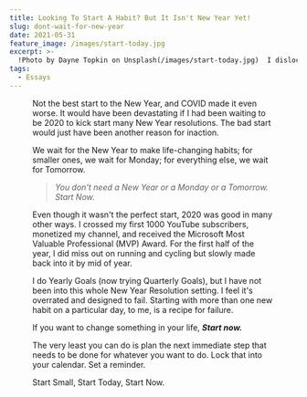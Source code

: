 ```yaml
---
title: Looking To Start A Habit? But It Isn't New Year Yet!
slug: dont-wait-for-new-year
date: 2021-05-31
feature_image: /images/start-today.jpg
excerpt: >-
  !Photo by Dayne Topkin on Unsplash(/images/start-today.jpg)  I dislocated my shoulder on 2020 New Years Day.  Not the best start to the New Year, and COVID made it even...
tags:
  - Essays
---
```

<Figure src="/images/start-today.jpg" caption="_I dislocated my shoulder on 2020 New Years Day._" />

Not the best start to the New Year, and COVID made it even worse. It would have been devastating if I had been waiting to be 2020 to kick start many New Year resolutions. The bad start would just have been another reason for inaction.

We wait for the New Year to make life-changing habits; for smaller ones, we wait for Monday; for everything else, we wait for Tomorrow.

> _You don't need a New Year or a Monday or a Tomorrow. Start Now._

Even though it wasn't the perfect start, 2020 was good in many other ways. I crossed my first 1000 YouTube subscribers, monetized my channel, and received the Microsoft Most Valuable Professional (MVP) Award. For the first half of the year, I did miss out on running and cycling but slowly made back into it by mid of year.

I do Yearly Goals (now trying Quarterly Goals), but I have not been into this whole New Year Resolution setting. I feel it's overrated and designed to fail. Starting with more than one new habit on a particular day, to me, is a recipe for failure.

If you want to change something in your life, _**Start now.**_

The very least you can do is plan the next immediate step that needs to be done for whatever you want to do. Lock that into your calendar. Set a reminder.

Start Small, Start Today, Start Now.